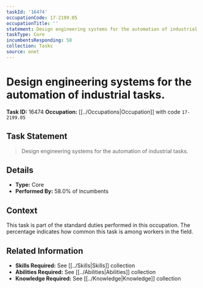 ```yaml
---
taskId: '16474'
occupationCode: 17-2199.05
occupationTitle: ''
statement: Design engineering systems for the automation of industrial tasks.
taskType: Core
incumbentsResponding: 58
collection: Tasks
source: onet
---
```

# Design engineering systems for the automation of industrial tasks.

**Task ID:** 16474
**Occupation:** [[../Occupations|Occupation]] with code `17-2199.05`

## Task Statement

> Design engineering systems for the automation of industrial tasks.

## Details

- **Type:** Core
- **Performed By:** 58.0% of incumbents

## Context

This task is part of the standard duties performed in this occupation. The percentage indicates how common this task is among workers in the field.

## Related Information

- **Skills Required:** See [[../Skills|Skills]] collection
- **Abilities Required:** See [[../Abilities|Abilities]] collection
- **Knowledge Required:** See [[../Knowledge|Knowledge]] collection
